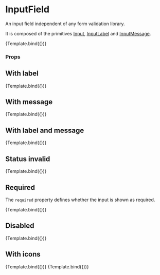 
<Meta title="Components/Form/InputField" component={InputField} />

# InputField

An input field independent of any form validation library.

It is composed of the primitives [Input](../?path=/docs/components-form-primitive-input--default-story), [InputLabel](../?path=/docs/components-form-primitive-inputlabel--default-story) and [InputMessage](../?path=/docs/components-form-primitive-inputmessage--default-story).


<Canvas>
  <Story
    name="Default"
    args={{
      name: 'name',
      label: 'Name',
      placeholder: 'Your Name',
      type: 'text',
      mode: Mode.light,
      variant: FormVariant.solid,
      disabled: false,
      iconStart: 'None',
      iconEnd: 'None',
    }}
    argTypes={{
      iconStart: {
        options: ['None', 'Search', 'Badge'],
        mapping: {
          None: undefined,
          Search: IconSearch,
          Badge: IconBadge,
        },
        control: { type: 'select' },
      },
      iconEnd: {
        options: ['None', 'Search', 'Badge'],
        mapping: {
          None: undefined,
          Search: IconSearch,
          Badge: IconBadge,
        },
        control: { type: 'select' },
      },
      hideRequired: { type: 'boolean' },
    }}
  >
    {Template.bind({})}
  </Story>
</Canvas>

### Props

<ArgsTable story="Default" />

## With label

<Canvas>
  <Story
    name="With label"
    args={{
      label: 'Label',
    }}
  >
    {Template.bind({})}
  </Story>
</Canvas>

## With message

<Canvas>
  <Story
    name="With message"
    args={{
      message: 'This is the message',
    }}
  >
    {Template.bind({})}
  </Story>
</Canvas>

## With label and message

<Canvas>
  <Story
    name="With label and message"
    args={{
      label: 'Label',
      message: 'This is the message',
    }}
  >
    {Template.bind({})}
  </Story>
</Canvas>

## Status invalid

<Canvas>
  <Story
    name="Status invalid"
    args={{
      label: 'Label',
      message: 'This is the message',
      status: Status.invalid,
    }}
  >
    {Template.bind({})}
  </Story>
</Canvas>

## Required

The `required` property defines whether the input is shown as required.

<Canvas>
  <Story
    name="Required"
    args={{
      label: 'Label',
      message: 'This is the message',
      required: true,
    }}
  >
    {Template.bind({})}
  </Story>
</Canvas>

## Disabled

<Canvas>
  <Story
    name="Disabled"
    args={{
      label: 'Label',
      message: 'This is the message',
      disabled: true,
    }}
  >
    {Template.bind({})}
  </Story>
</Canvas>

## With icons

<Canvas>
  <Story
    name="With icon start"
    args={{
      label: 'Label',
      message: 'This is the message',
      iconStart: IconSearch,
    }}
  >
    {Template.bind({})}
  </Story>
  <Story
    name="With icon end"
    args={{
      label: 'Label',
      message: 'This is the message',
      iconEnd: IconBadge,
    }}
  >
    {Template.bind({})}
  </Story>
</Canvas>
